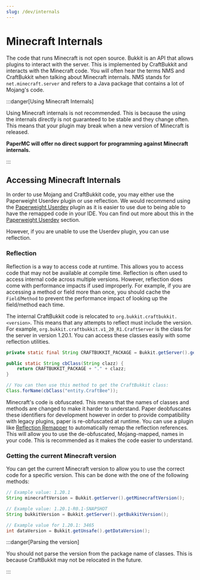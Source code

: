 ```yaml
---
slug: /dev/internals
---
```


# Minecraft Internals

The code that runs Minecraft is not open source. Bukkit is an API that allows plugins to interact with the server. This
is implemented by CraftBukkit and interacts with the Minecraft code. You will often hear the terms NMS and CraftBukkit
when talking about Minecraft internals. NMS stands for `net.minecraft.server` and refers to a Java package that contains
a lot of Mojang's code.

:::danger[Using Minecraft Internals]

Using Minecraft internals is not recommended. This is because the using the internals directly is not guaranteed to be
stable and they change often. This means that your plugin may break when a new version of Minecraft is released.

**PaperMC will offer no direct support for programming against Minecraft internals.**

:::

## Accessing Minecraft Internals

In order to use Mojang and CraftBukkit code, you may either use the Paperweight Userdev plugin or use reflection.
We would recommend using the [Paperweight Userdev](https://github.com/PaperMC/paperweight-test-plugin)
plugin as it is easier to use due to being able to have the remapped code in your IDE. You can find
out more about this in the [Paperweight Userdev](/paper/dev/userdev) section.

However, if you are unable to use the Userdev plugin, you can use reflection.

### Reflection

Reflection is a way to access code at runtime. This allows you to access code that may not be available at compile time.
Reflection is often used to access internal code across multiple versions. However, reflection does come
with performance impacts if used improperly. For example, if you are accessing a method or field more than once,
you should cache the `Field`/`Method` to prevent the performance impact of looking up the field/method each time.

The internal CraftBukkit code is relocated to `org.bukkit.craftbukkit.<version>`. This means that any attempts to reflect
must include the version. For example, `org.bukkit.craftbukkit.v1_20_R1.CraftServer` is the class for the server in
version 1.20.1. You can access these classes easily with some reflection utilities.

```java
private static final String CRAFTBUKKIT_PACKAGE = Bukkit.getServer().getClass().getPackage().getName();

public static String cbClass(String clazz) {
    return CRAFTBUKKIT_PACKAGE + "." + clazz;
}

// You can then use this method to get the CraftBukkit class:
Class.forName(cbClass("entity.CraftBee"));
```

Minecraft's code is obfuscated. This means that the names of classes and methods are changed to make it harder to
understand. Paper deobfuscates these identifiers for development however in order to provide compatibility with legacy
plugins, paper is re-obfuscated at runtime. You can use a plugin like [Reflection Remapper](https://github.com/jpenilla/reflection-remapper) to
automatically remap the reflection references. This will allow you to use the de-obfuscated, Mojang-mapped, names in your code. This is recommended as
it makes the code easier to understand.

### Getting the current Minecraft version

You can get the current Minecraft version to allow you to use the correct code for a specific version. This can be done
with the one of the following methods:

```java
// Example value: 1.20.1
String minecraftVersion = Bukkit.getServer().getMinecraftVersion();

// Example value: 1.20.1-R0.1-SNAPSHOT
String bukkitVersion = Bukkit.getServer().getBukkitVersion();

// Example value for 1.20.1: 3465
int dataVersion = Bukkit.getUnsafe().getDataVersion();
```

:::danger[Parsing the version]

You should not parse the version from the package name of classes. This is because CraftBukkit may not be relocated
in the future.

:::
